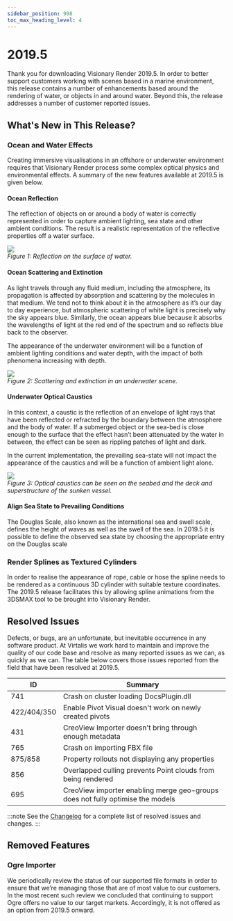 ```yaml
---
sidebar_position: 998
toc_max_heading_level: 4
---
```


# 2019.5

Thank you for downloading Visionary Render 2019.5. In order to better support customers working with scenes based in a marine environment, this release contains a number of enhancements based around the rendering of water, or objects in and around water. Beyond this, the release addresses a number of customer reported issues. 

## What's New in This Release?

### Ocean and Water Effects

Creating immersive visualisations in an offshore or underwater environment requires that Visionary Render process some complex optical physics and environmental effects. A summary of the new features available at 2019.5 is given below. 

#### Ocean Reflection

The reflection of objects on or around a body of water is correctly represented in order to capture ambient lighting, sea state and other ambient conditions. The result is a realistic representation of the reflective properties off a water surface. 

![](/img/release-notes/visionary-render/2019.5-1.png)
<br/>*Figure 1: Reflection on the surface of water.*

#### Ocean Scattering and Extinction

As light travels through any fluid medium, including the atmosphere, its propagation is affected by absorption and scattering by the molecules in that medium. We tend not to think about it in the atmosphere as it’s our day to day experience, but atmospheric scattering of white light is precisely why the sky appears blue. Similarly, the ocean appears blue because it absorbs the wavelengths of light at the red end of the spectrum and so reflects blue back to the observer. 

The appearance of the underwater environment will be a function of ambient lighting conditions and water depth, with the impact of both phenomena increasing with depth. 

![](/img/release-notes/visionary-render/2019.5-2.png)
<br/>*Figure 2: Scattering and extinction in an underwater scene.*

#### Underwater Optical Caustics

In this context, a caustic is the reflection of an envelope of light rays that have been reflected or refracted by the boundary between the atmosphere and the body of water. If a submerged object or the sea-bed is close enough to the surface that the effect hasn’t been attenuated by the water in between, the effect can be seen as rippling patches of light and dark. 

In the current implementation, the prevailing sea-state will not impact the appearance of the caustics and will be a function of ambient light alone. 

![](/img/release-notes/visionary-render/2019.5-3.png)
<br/>*Figure 3: Optical caustics can be seen on the seabed and the deck and superstructure of the sunken vessel.*

#### Align Sea State to Prevailing Conditions

The Douglas Scale, also known as the international sea and swell scale, defines the height of waves as well as the swell of the sea. In 2019.5 it is possible to define the observed sea state by choosing the appropriate entry on the Douglas scale 

### Render Splines as Textured Cylinders

In order to realise the appearance of rope, cable or hose the spline needs to be rendered as a continuous 3D cylinder with suitable texture coordinates. The 2019.5 release facilitates this by allowing spline animations from the 3DSMAX tool to be brought into Visionary Render. 

## Resolved Issues

Defects, or bugs, are an unfortunate, but inevitable occurrence in any software product. At Virtalis we work hard to maintain and improve the quality of our code base and resolve as many reported issues as we can, as quickly as we can. The table below covers those issues reported from the field that have been resolved at 2019.5.

| ID | Summary |
|---|---|
| 741 | Crash on cluster loading DocsPlugin.dll |
| 422/404/350 | Enable Pivot Visual doesn't work on newly created pivots |
| 431 | CreoView Importer doesn't bring through enough metadata |
| 765 | Crash on importing FBX file |
| 875/858 | Property rollouts not displaying any properties |
| 856 | Overlapped culling prevents Point clouds from being rendered |
| 695 | CreoView importer enabling merge geo-groups does not fully optimise the models |

:::note
See the [Changelog](../../changelogs/visionary-render#20195) for a complete list of resolved issues and changes.
:::

## Removed Features

### Ogre Importer

We periodically review the status of our supported file formats in order to ensure that we’re managing those that are of most value to our customers. In the most recent such review we concluded that continuing to support Ogre offers no value to our target markets. Accordingly, it is not offered as an option from 2019.5 onward. 
